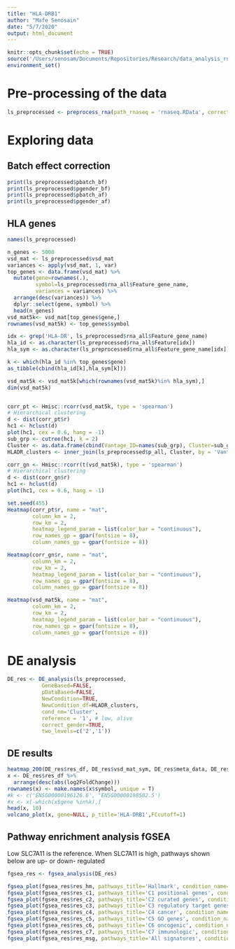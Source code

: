 ```yaml
---
title: "HLA-DRB1"
author: "Mafe Senosain"
date: "5/7/2020"
output: html_document
---
```


```r
knitr::opts_chunk$set(echo = TRUE)
source('/Users/senosam/Documents/Repositories/Research/data_analysis_rnaseq/R/30_DEGanalysis.R')
environment_set()
```

# Pre-processing of the data
```r
ls_preprocessed <- preprocess_rna(path_rnaseq = 'rnaseq.RData', correct_batch = T, correct_gender = T)
```

# Exploring data

## Batch effect correction
```r
print(ls_preprocessed$pbatch_bf)
print(ls_preprocessed$pgender_bf)
print(ls_preprocessed$pbatch_af)
print(ls_preprocessed$pgender_af)
```

## HLA genes

```r
names(ls_preprocessed)

n_genes <- 5000
vsd_mat <- ls_preprocessed$vsd_mat
variances <- apply(vsd_mat, 1, var)
top_genes <- data.frame(vsd_mat) %>%
  mutate(gene=rownames(.),
         symbol=ls_preprocessed$rna_all$Feature_gene_name,
         variances = variances) %>%
  arrange(desc(variances)) %>%
  dplyr::select(gene, symbol) %>%
  head(n_genes)
vsd_mat5k<- vsd_mat[top_genes$gene,]
rownames(vsd_mat5k) <- top_genes$symbol

idx <- grep('HLA-DR', ls_preprocessed$rna_all$Feature_gene_name)
hla_id <- as.character(ls_preprocessed$rna_all$Feature[idx])
hla_sym <- as.character(ls_preprocessed$rna_all$Feature_gene_name[idx])

k <- which(hla_id %in% top_genes$gene)
as_tibble(cbind(hla_id[k],hla_sym[k]))

vsd_mat5k <- vsd_mat5k[which(rownames(vsd_mat5k)%in% hla_sym),]
dim(vsd_mat5k)


corr_pt <- Hmisc::rcorr(vsd_mat5k, type = 'spearman')
# Hierarchical clustering
d <- dist(corr_pt$r)
hc1 <- hclust(d)
plot(hc1, cex = 0.6, hang = -1)
sub_grp <- cutree(hc1, k = 2)
Cluster <- as.data.frame(cbind(Vantage_ID=names(sub_grp), Cluster=sub_grp))
HLADR_clusters <- inner_join(ls_preprocessed$p_all, Cluster, by = 'Vantage_ID')

corr_gn <- Hmisc::rcorr(t(vsd_mat5k), type = 'spearman')
# Hierarchical clustering
d <- dist(corr_gn$r)
hc1 <- hclust(d)
plot(hc1, cex = 0.6, hang = -1)

set.seed(455)
Heatmap(corr_pt$r, name = "mat", 
        column_km = 2, 
        row_km = 2,
        heatmap_legend_param = list(color_bar = "continuous"), 
        row_names_gp = gpar(fontsize = 8),
        column_names_gp = gpar(fontsize = 8))

Heatmap(corr_gn$r, name = "mat", 
        column_km = 2, 
        row_km = 2,
        heatmap_legend_param = list(color_bar = "continuous"), 
        row_names_gp = gpar(fontsize = 8),
        column_names_gp = gpar(fontsize = 8))

Heatmap(vsd_mat5k, name = "mat", 
        column_km = 2, 
        row_km = 2,
        heatmap_legend_param = list(color_bar = "continuous"), 
        row_names_gp = gpar(fontsize = 8),
        column_names_gp = gpar(fontsize = 8))

```

# DE analysis

```r
DE_res <- DE_analysis(ls_preprocessed, 
           GeneBased=FALSE, 
           pDataBased=FALSE,
           NewCondition=TRUE,
           NewCondition_df=HLADR_clusters,
           cond_nm='Cluster',
           reference = '1', # low, alive
           correct_gender=TRUE,
           two_levels=c('2','1'))


```

## DE results
```r
heatmap_200(DE_res$res_df, DE_res$vsd_mat_sym, DE_res$meta_data, DE_res$pData_rnaseq, l2fc_cutoff=1)
x <- DE_res$res_df %>%
  arrange(desc(abs(log2FoldChange)))
rownames(x) <- make.names(x$symbol, unique = T)
#k <- c('ENSG00000196126.6', 'ENSG00000198502.5')
#x <- x[-which(x$gene %in%k),]
head(x, 10)
volcano_plot(x, gene=NULL, p_title='HLA-DRB1',FCcutoff=1)

```

## Pathway enrichment analysis fGSEA
Low SLC7A11 is the reference. When SLC7A11 is high, pathways shown below are up- or down- regulated
```r
fgsea_res <- fgsea_analysis(DE_res)

fgsea_plot(fgsea_res$res_hm, pathways_title='Hallmark', condition_name='HLA-DRB1 low vs high')
fgsea_plot(fgsea_res$res_c1, pathways_title='C1 positional genes', condition_name='HLA-DRB1 low vs high')
fgsea_plot(fgsea_res$res_c2, pathways_title='C2 curated genes', condition_name='HLA-DRB1 low vs high')
fgsea_plot(fgsea_res$res_c3, pathways_title='C3 regulatory target genes', condition_name='HLA-DRB1 low vs high')
fgsea_plot(fgsea_res$res_c4, pathways_title='C4 cancer', condition_name='HLA-DRB1 low vs high')
fgsea_plot(fgsea_res$res_c5, pathways_title='C5 GO genes', condition_name='HLA-DRB1 low vs high')
fgsea_plot(fgsea_res$res_c6, pathways_title='C6 oncogenic', condition_name='HLA-DRB1 low vs high')
fgsea_plot(fgsea_res$res_c7, pathways_title='C7 immunologic', condition_name='HLA-DRB1 low vs high')
fgsea_plot(fgsea_res$res_msg, pathways_title='All signatures', condition_name='HLA-DRB1 low vs high')
```